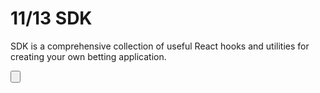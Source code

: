 
# 11/13 SDK

SDK is a comprehensive collection of useful React hooks and utilities for creating your own betting application.

<Button
  className="mt-6"
  title="Try SDK"
  to="/sdk/overview"
/>
